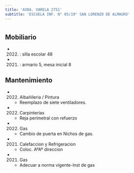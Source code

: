 ```yaml
---
title: 'AVDA. VARELA 2751'
subtitle: 'ESCUELA INF. N° 05/19° SAN LORENZO DE ALMAGRO'
---
```


#


## Mobiliario

*  (2022) : silla escolar 48 

*  (2021) : armario 5, mesa inicial 8 





## Mantenimiento

*  (2022) Albañileria / Pintura 
    + Reemplazo de siete ventiladores.

*  (2022) Carpinterías 
    + Reja perimetral con refuerzo

*  (2022) Gas 
    + Cambio de puerta en Nichos de gas.

*  (2021) Calefaccion y Refrigeracion 
    + Coloc. AºAº direccion

*  (2021) Gas 
    + Adecuar a norma vigente-Inst de gas



